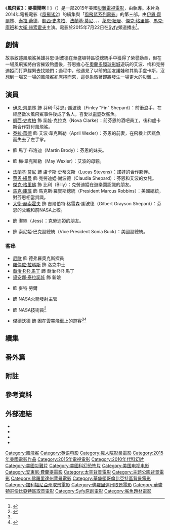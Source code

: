 {{noteTA
|G1=Show
|G2=Movie
|1=zh-cn:鲨卷风; zh-hk:龍捲鯊; zh-tw:風飛鯊;
|2=zh-cn:鲨卷风3; zh-hk:龍捲鯊3; zh-tw:風飛鯊3：麥擱鬧啊！;
}}
{{Infobox television film
| name = 風飛鯊3：麥擱鬧啊！
| original_name = {{lang|en|''Sharknado 3: Oh Hell No!''}}
| image = Sharknado 3 Oh Hell No! Poster.jpg
| caption = 電影海報
| format = [[災難片|災難片]]
| runtime = 90分鐘
| creator =
| director = {{link-en|安東尼·費蘭提|Anthony C. Ferrante}}
| producer = [[大衛·麥可·拉特|大衛·麥可·拉特]]
| screenplay = {{link-en|桑德·列文 (編劇)|Thunder Levin|桑德·列文}}
| based on = 
| starring = {{Plainlist|
* [[伊恩·齊爾林|伊恩·齊爾林]]
* [[凱西·史考柏|凱西·史考柏]]
* [[泰拉·蕾德|泰拉·蕾德]]
* {{link-en|寶·狄瑞克|Bo Derek}}
* [[法蘭基·莫尼|法蘭基·莫尼]]
* [[萊恩·紐曼_(演員)|萊恩·紐曼]]
* {{link-en|馬克·麥格拉斯|Mark McGrath}}
* [[傑克·格里佛|傑克·格里佛]]
* [[馬克·庫班|馬克·庫班]]
* [[大衛·赫索霍夫|大衛·赫索霍夫]]
}}
| editing = 克里斯多夫·羅斯
| music = 克里斯多夫·卡諾<br/>克里斯·賴德諾爾
| editor = 
| cinematography = 班·德馬爾<br/>勞拉·貝絲·列維<br/>史考特·惠勒
| country = {{USA}}
| language = [[英语|英语]]
| studio = [[Syfy|Syfy Films]]
| distributor = [[The_Asylum|The Asylum]]
| budget = 240萬美元
| preceded_by = 《[[風飛鯊2|風飛鯊2]]》
| followed_by = 《[[風飛鯊4：鯊力覺醒|風飛鯊4：鯊力覺醒]]》<ref>{{cite news |url=http://www.bbc.com/news/entertainment-arts-33635945 |title=Sharknado 4 confirmed by Syfy as third film premieres |work=[[BBC_News|BBC News]] |date=2014-07-23 |accessdate=2015-07-25 |archive-date=2019-01-10 |archive-url=https://web.archive.org/web/20190110013757/https://www.bbc.com/news/entertainment-arts-33635945 |dead-url=no }}</ref>
| network = [[Syfy|Syfy]]
| released = {{Film date|2015|07|22|美國}}
| show_name_zh-cn = 鲨卷风3
| show_name_zh-hk = 龍捲鯊3
| show_name_zh-tw = 風飛鯊3：麥擱鬧啊！
}}
《'''風飛鯊3：麥擱鬧啊！'''》（{{lang-en|''Sharknado 3: Oh Hell No!''}}）是一部2015年美國[[災難片|災難]][[電視電影|電視電影]]，由{{link-en|安東尼·費蘭提|Anthony C. Ferrante}}執導。本片為2014年電視電影《[[風飛鯊2|風飛鯊2]]》的續集與「[[風飛鯊系列電影|風飛鯊系列電影]]」的第三部。由[[伊恩·齊爾林|伊恩·齊爾林]]、[[泰拉·蕾德|泰拉·蕾德]]、[[凱西·史考柏|凱西·史考柏]]、[[法蘭基·莫尼|法蘭基·莫尼]]、{{link-en|寶·狄瑞克|Bo Derek}}、{{link-en|馬克·麥格拉斯|Mark McGrath}}、[[萊恩·紐曼_(演員)|萊恩·紐曼]]、[[傑克·格里佛|傑克·格里佛]]、[[馬克·庫班|馬克·庫班]]和[[大衛·赫索霍夫|大衛·赫索霍夫]]主演。電影於2015年7月22日在[[Syfy|Syfy]]頻道播出<ref>{{cite news|last=Petski|first=Denise|title=Syfy Sets Summer Programming Schedule|url=http://deadline.com/2015/04/syfy-summer-programming-schedule-sharknado-3-1201415186/|work=[[Deadline_Hollywood|Deadline Hollywood]]|date=2015-04-23|accessdate=2015-04-24|archive-date=2021-01-09|archive-url=https://web.archive.org/web/20210109060213/https://deadline.com/2015/04/syfy-summer-programming-schedule-sharknado-3-1201415186/|dead-url=no}}</ref>。

==劇情==
故事敘述風飛鯊英雄芬恩·謝波德在華盛頓特區從總統手中獲得了榮譽勳章，但在一場風飛鯊將白宮摧毀殆盡後，芬恩擔心在[[奧蘭多環球影城|奧蘭多環球影城]]遊玩的艾波、梅和克勞迪婭而打算趕緊去找她們；過程中，他遇見了以前的朋友諾娃和其助手盧卡斯，沒想到一場又一場的風飛鯊卻席捲而來，這竟象徵著即將發生一場更大的災難....。

==演員==
*[[伊恩·齊爾林|伊恩·齊爾林]] 飾 芬利·「芬恩」·謝波德（Finley "Fin" Shepard）：前衝浪手，在經歷數次風飛鯊事件後成了名人，喜愛以[[電鋸|電鋸]]砍鯊魚。
*[[凱西·史考柏|凱西·史考柏]] 飾 諾娃·克拉克（Nova Clarke）：前芬恩的酒吧員工，後和盧卡斯合作對付風飛鯊。
*[[泰拉·蕾德|泰拉·蕾德]] 飾 艾波·韋克斯勒（April Wexler）：芬恩的前妻，在飛機上因鯊魚而失去了左手掌。
*{{link-en|馬克·麥格拉斯|Mark McGrath}} 飾 馬丁·布洛迪（Martin Brody）：芬恩的妹夫。
*{{link-en|寶·狄瑞克|Bo Derek}} 飾 梅·韋克斯勒（May Wexler）：艾波的母親。
*[[法蘭基·莫尼|法蘭基·莫尼]] 飾 盧卡斯·史蒂文斯（Lucas Stevens）：諾娃的合作夥伴。
*[[萊恩·紐曼_(演員)|萊恩·紐曼]]{{notetag|取代了第一集的[[奧布里·碧波|奧布里·碧波]]演出。}} 飾 克勞迪婭·謝波德（Claudia Shepard）：芬恩和艾波的女兒。
*[[傑克·格里佛|傑克·格里佛]] 飾 比利（Billy）：克勞迪婭在遊樂園認識的朋友。
*[[馬克·庫班|馬克·庫班]] 飾 馬克斯·羅賓斯總統（President Marcus Robbins）：美國總統，對芬恩相當賞識。
*[[大衛·赫索霍夫|大衛·赫索霍夫]] 飾 吉爾伯特·格雷森·謝波德（Gilbert Grayson Shepard）：芬恩的父親和前NASA上校。
*{{link-en|艾莉和布萊兒·富勒|Elle and Blair Fowler|布萊兒·富勒}} 飾 潔絲（Jess）：克勞迪婭的朋友。
*{{link-en|安·寇特|Ann Coulter}} 飾 索尼婭·巴克副總統（Vice President Sonia Buck）：美國副總統。

===客串===
*[[尼歐_(歌手)|尼歐]] 飾 德弗羅奧克斯探員
*[[羅倫佐·拉瑪斯|羅倫佐·拉瑪斯]] 飾 洛克中士
*[[喬治·R·R·馬丁|喬治·R·R·馬丁]] 飾 喬治·R·R·馬丁
*[[黛安娜·泰拉諾娃|黛安娜·泰拉諾娃]] 飾 新娘
*{{link-en|麥特·勞爾|Matt Lauer}} 飾 麥特·勞爾
*{{link-en|安東尼·費蘭提|Anthony C. Ferrante}} 飾 NASA火箭發射主管
*{{link-en|查德·強森|Chad Johnson}} 飾 NASA技術員<ref name="glamour">{{cite web|url=http://www.glamour.com/entertainment/blogs/obsessed/2015/07/sharknado-3-cameos|title=The Complete List: 55 ''Sharknado 3'' Celebrity Cameos: Glamour.com|author=|work=Glamour Magazine|access-date=2016-05-12|archive-date=2015-12-15|archive-url=https://web.archive.org/web/20151215214735/http://www.glamour.com/entertainment/blogs/obsessed/2015/07/sharknado-3-cameos|dead-url=no}}</ref>
*[[傑德沃德|傑德沃德]] 飾 困在雲霄飛車上的遊客<ref name="glamour"/><ref>{{cite web|url=http://www.theguardian.com/film/filmblog/2015/jul/21/jedward-saviours-of-sharknado-3|title=Jedward: saviours of Sharknado 3?|author=Stuart Heritage|work=the Guardian|access-date=2016-05-12|archive-date=2021-01-14|archive-url=https://web.archive.org/web/20210114055503/https://www.theguardian.com/film/filmblog/2015/jul/21/jedward-saviours-of-sharknado-3|dead-url=no}}</ref>

==續集==
{{main|風飛鯊4：鯊力覺醒}}

==番外篇==
{{main|岩漿毒蛛}}

==附註==
<div class="references-small">
{{notefoot}}
</div>

==參考資料==
{{Reflist|30em}}

==外部連結==
{{Wikiquote}}
* {{Official website|http://www.syfy.com/sharknado3}}
* {{IMDb title|3899796|Sharknado 3: Oh Hell No!}}
* {{Metacritic|sharknado-3-oh-hell-no!|Sharknado 3: Oh Hell No!}}
* {{Rotten Tomatoes|sharknado_3_oh_hell_no|Sharknado 3: Oh Hell No!}}

{{Sharknado}}
{{Anthony C. Ferrante}}
{{DEFAULTSORT:Sharknado 3: Oh Hell No!}}
[[Category:風飛鯊|Category:風飛鯊]]
[[Category:英语电影|Category:英语电影]]
[[Category:瘋人院影業電影|Category:瘋人院影業電影]]
[[Category:2015年美國電影作品|Category:2015年美國電影作品]]
[[Category:2015年電視電影|Category:2015年電視電影]]
[[Category:2010年代科幻片|Category:2010年代科幻片]]
[[Category:美國災難片|Category:美國災難片]]
[[Category:美國科幻恐怖片|Category:美國科幻恐怖片]]
[[Category:美国电视电影|Category:美国电视电影]]
[[Category:安東尼·費蘭提電影|Category:安東尼·費蘭提電影]]
[[Category:太空背景電影|Category:太空背景電影]]
[[Category:主題公園背景電影|Category:主題公園背景電影]]
[[Category:佛羅里達州背景電影|Category:佛羅里達州背景電影]]
[[Category:華盛頓哥倫比亞特區背景電影|Category:華盛頓哥倫比亞特區背景電影]]
[[Category:加利福尼亞州取景電影|Category:加利福尼亞州取景電影]]
[[Category:佛羅里達州取景電影|Category:佛羅里達州取景電影]]
[[Category:華盛頓哥倫比亞特區取景電影|Category:華盛頓哥倫比亞特區取景電影]]
[[Category:Syfy原創電影|Category:Syfy原創電影]]
[[Category:鯊魚題材電影|Category:鯊魚題材電影]]